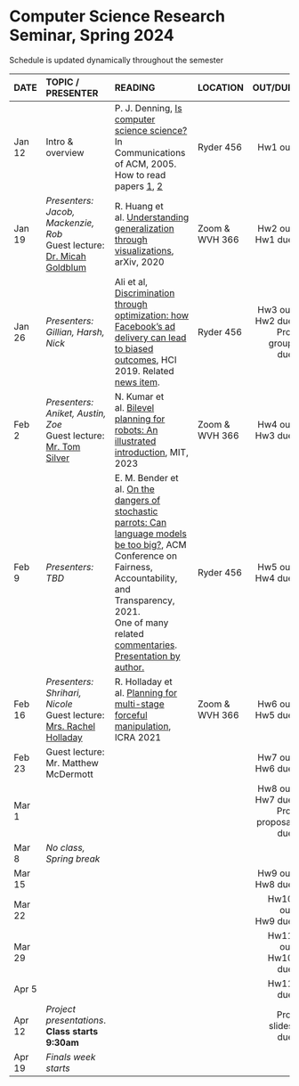 <h1> Computer Science Research Seminar, Spring 2024 </h1>
Schedule is updated dynamically throughout the semester
</br>

<font size="3">

| DATE        | TOPIC / PRESENTER |READING           |LOCATION |      OUT/DUE |
| ------   |:------------------|:---------------------------------|:------| --------:| 
| Jan 12 | Intro & overview |  P. J. Denning, [Is computer science science?](http://denninginstitute.com/pjd/PUBS/CACMcols/cacmJul07.pdf) In Communications of ACM, 2005.</br>How to read papers [1](https://dl.acm.org/citation.cfm?id=1595493), [2](https://dl.acm.org/citation.cfm?id=1273458)        | Ryder 456 |  Hw1 out |
| Jan 19 |  *Presenters:</br> Jacob, Mackenzie, Rob*</br>Guest lecture:</br>[Dr. Micah Goldblum](https://goldblum.github.io/) | R. Huang et al. [Understanding generalization through visualizations](https://arxiv.org/abs/1906.03291), arXiv, 2020 |  Zoom &</br>WVH 366|  Hw2 out </br> Hw1 due    |
| Jan 26  |  *Presenters:</br> Gillian, Harsh, Nick*  |  Ali et al, [Discrimination through optimization: how Facebook's ad delivery can lead to biased outcomes](https://dl.acm.org/doi/abs/10.1145/3359301), HCI 2019. Related [news item](https://news.northeastern.edu/2023/01/19/ai-bill-of-rights-alan-mislove).    |  Ryder 456 |  Hw3 out </br> Hw2 due</br>Proj group due   |
| Feb 2  | *Presenters:</br> Aniket, Austin, Zoe*</br>Guest lecture:</br>[Mr. Tom Silver](https://web.mit.edu/tslvr/www/) | N. Kumar et al. [Bilevel planning for robots: An illustrated introduction](https://lis.csail.mit.edu/bilevel-planning-for-robots-an-illustrated-introduction/), MIT, 2023 |  Zoom &</br>WVH 366 |  Hw4 out</br>Hw3 due     |
| Feb 9  |  *Presenters:</br> TBD* | E. M. Bender et al. [On the dangers of stochastic parrots: Can language models be too big?](https://dl.acm.org/doi/abs/10.1145/3442188.3445922), ACM Conference on Fairness, Accountability, and Transparency, 2021.<br> One of many related [commentaries](https://www.lrb.co.uk/blog/2021/february/stochastic-parrots).</br> [Presentation by author.](https://www.turing.ac.uk/events/dangers-stochastic-parrots) | Ryder 456 |  Hw5 out</br>Hw4 due     |
| Feb 16 |*Presenters:</br> Shrihari, Nicole*</br>Guest lecture:</br>[Mrs. Rachel Holladay](https://people.csail.mit.edu/rholladay/)  |R. Holladay et al. [Planning for multi-stage forceful manipulation](https://arxiv.org/abs/2101.02679), ICRA 2021 |Zoom &</br>WVH 366 |  Hw6 out</br>Hw5 due |
| Feb 23 | Guest lecture:</br>Mr. Matthew McDermott | | |  Hw7 out</br>Hw6 due   |
| Mar 1  | | | |  Hw8 out</br>Hw7 due</br>Proj proposal due     |
| Mar 8  | *No class, Spring break* |  |   |       |
| Mar 15 | | | |  Hw9 out</br>Hw8 due  |
| Mar 22 | | | |  Hw10 out</br>Hw9 due   |
| Mar 29 | | | |  Hw11 out</br>Hw10 due | 
| Apr 5  | | | |  Hw11 due | 
| Apr 12 |   *Project presentations*.</br> **Class starts 9:30am**  |    |            |  Proj slides due  |
| Apr 19 | *Finals week starts*  |            |  |  |
</font>






